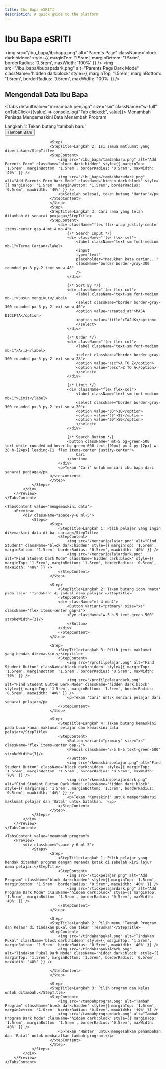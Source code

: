 ```yaml
---
title: Ibu Bapa eSRITI 
description: A quick guide to the platform
---
```


# Ibu Bapa eSRITI

<img src="/ibu_bapa/ibubapa.png" alt="Parents Page" className='block dark:hidden' style={{ marginTop: '1.5rem', marginBottom: '1.5rem', borderRadius: '0.5rem', maxWidth: '100%' }} />
<img src="/ibu_bapa/ibubapadark.png" alt="Parents Page Dark Mode" className='hidden dark:block' style={{ marginTop: '1.5rem', marginBottom: '1.5rem', borderRadius: '0.5rem', maxWidth: '100%' }} />


## Mengendali Data Ibu Bapa

<Tabs defaultValue="menambah penjaga" size="sm" className="w-full" onTabClick={(value) => console.log("Tab clicked:", value)}>
  <TabsList className="grid grid-cols-2 sm:grid-cols-4 w-full gap-5 text-center">
    <Tab value="menambah penjaga" className="min-w-0 truncate">Menambah Penjaga</Tab>
    <Tab value="mengemaskini data" className="min-w-0 truncate">Mengemaskini Data</Tab>
    <Tab value="menambah program" className="min-w-0 truncate">Menambah Program</Tab>
   </TabsList>
    <TabsContent value="menambah penjaga">
        <Preview>
            <div className="space-y-6 ml-5"> 
                <Steps>
                        <Step>
                            <StepTitle>Langkah 1: Tekan butang 'tambah baru'</StepTitle>
                            <StepContent>
                            <div className="mt-4 mb-4">
                                <Button variant="primary" size="xs" className="flex items-center gap-2">
                                <Plus className="w-3 h-3" />
                                Tambah Baru
                                </Button>
                            </div>
                            </StepContent>
                        </Step>

                        <Step>
                        <StepTitle>Langkah 2: Isi semua matlumat yang diperlukan</StepTitle>
                        <StepContent>
                            <img src="/ibu_bapa/tambahbaru.png" alt="Add Parents Form" className='block dark:hidden' style={{ marginTop: '1.5rem', marginBottom: '1.5rem', borderRadius: '0.5rem', maxWidth: '40%' }} />
                            <img src="/ibu_bapa/tambahbarudark.png" alt="Add Parents Form Dark Mode" className='hidden dark:block' style={{ marginTop: '1.5rem', marginBottom: '1.5rem', borderRadius: '0.5rem', maxWidth: '40%' }} />
                            <p>Setelah selesai, tekan butang 'Hantar'</p>
                        </StepContent>
                        </Step>
                        <Step>
                        <StepTitle>Langkah 3: Cari nama yang telah ditambah di senarai penjaga</StepTitle>
                        <StepContent>
                            <div className="flex flex-wrap justify-center items-center gap-4 mt-4 mb-4">
                                {/* Search Input */}
                                <div className="flex flex-col">
                                    <label className="text-sm font-medium mb-1">Terma Carian</label>
                                    <input
                                    type="text"
                                    placeholder="Masukkan kata carian..."
                                    className="border border-gray-300 rounded px-3 py-2 text-sm w-48"
                                    />
                                </div>

                                {/* Sort By */}
                                <div className="flex flex-col">
                                    <label className="text-sm font-medium mb-1">Susun Mengikut</label>
                                    <select className="border border-gray-300 rounded px-3 py-2 text-sm w-40">
                                    <option value="created_at">MASA DICIPTA</option>
                                    <option value="title">TAJUK</option>
                                    </select>
                                </div>

                                {/* Order */}
                                <div className="flex flex-col">
                                    <label className="text-sm font-medium mb-1">A↑↓Z</label>
                                    <select className="border border-gray-300 rounded px-3 py-2 text-sm w-28">
                                    <option value="asc">A TO Z</option>
                                    <option value="desc">Z TO A</option>
                                    </select>
                                </div>

                                {/* Limit */}
                                <div className="flex flex-col">
                                    <label className="text-sm font-medium mb-1">Limit</label>
                                    <select className="border border-gray-300 rounded px-3 py-2 text-sm w-20">
                                    <option value="10">10</option>
                                    <option value="25">25</option>
                                    <option value="50">50</option>
                                    </select>
                                </div>

                                {/* Search Button */}
                                <button className=" mt-5 bg-green-500 text-white rounded-md hover:bg-green-600 text-[10px] px-4 py-[2px] w-28 h-[24px] leading-[1] flex items-center justify-center">
                                    Cari
                                </button>
                            </div>
                            <p>Tekan 'Cari' untuk mencari ibu bapa dari senarai penjaga</p>
                        </StepContent>
                        </Step>
                </Steps>
            </div> 
        </Preview>
    </TabsContent>

    <TabsContent value="mengemaskini data">
        <Preview>
            <div className="space-y-6 ml-5"> 
                <Steps>
                        <Step>
                            <StepTitle>Langkah 1: Pilih pelajar yang ingin dikemaskini data di bar carian</StepTitle>
                            <StepContent>
                                <img src="/mencaripelajar.png" alt="Find Student" className='block dark:hidden' style={{ marginTop: '1.5rem', marginBottom: '1.5rem', borderRadius: '0.5rem', maxWidth: '40%' }} />
                                <img src="/mencaripelajardark.png" alt="Find Student Dark Mode" className='hidden dark:block' style={{ marginTop: '1.5rem', marginBottom: '1.5rem', borderRadius: '0.5rem', maxWidth: '40%' }} />
                            </StepContent>
                        </Step>

                        <Step>
                            <StepTitle>Langkah 2: Tekan butang icon 'mata' pada lajur 'Tindakan' di jadual nama pelajar </StepTitle>
                            <StepContent>
                            <div className="mt-4 mb-4">
                                <Button variant="primary" size="xs" className="flex items-center gap-2">
                                <Eye className="w-5 h-5 text-green-500" strokeWidth={3}/>
                                </Button>
                            </div>
                            </StepContent>
                        </Step>

                        <Step>
                            <StepTitle>Langkah 3: Pilih jenis maklumat yang hendak dikemaskini</StepTitle>
                            <StepContent>
                                <img src="/profilpelajar.png" alt="Find Student Button" className='block dark:hidden' style={{ marginTop: '1.5rem', marginBottom: '1.5rem', borderRadius: '0.5rem', maxWidth: '70%' }} />
                                <img src="/profilpelajardark.png" alt="Find Student Button Dark Mode" className='hidden dark:block' style={{ marginTop: '1.5rem', marginBottom: '1.5rem', borderRadius: '0.5rem', maxWidth: '40%' }} />
                                <p>Tekan 'Cari' untuk mencari pelajar dari senarai pelajar</p>
                            </StepContent>
                        </Step>

                        <Step>
                            <StepTitle>Langkah 4: Tekan butang kemaskini pada bucu kanan maklumat pelajar dan kemaskini data pelajar</StepTitle>
                            <StepContent>
                                <Button variant="primary" size="xs" className="flex items-center gap-2">
                                <Pencil className="w-5 h-5 text-green-500" strokeWidth={3}/>
                                </Button>
                                <img src="/kemaskinipelajar.png" alt="Find Student Button" className='block dark:hidden' style={{ marginTop: '1.5rem', marginBottom: '1.5rem', borderRadius: '0.5rem', maxWidth: '70%' }} />
                                <img src="/kemaskinipelajardark.png" alt="Find Student Button Dark Mode" className='hidden dark:block' style={{ marginTop: '1.5rem', marginBottom: '1.5rem', borderRadius: '0.5rem', maxWidth: '40%' }} />
                                <p>Tekan 'Kemaskini' untuk memperbaharui maklumat pelajar dan 'Batal' untuk batalkan.  </p>
                            </StepContent>
                        </Step>
                </Steps>
            </div> 
        </Preview>
    </TabsContent>

    <TabsContent value="menambah program">
        <Preview>
            <div className="space-y-6 ml-5"> 
                <Steps>
                        <Step>
                            <StepTitle>Langkah 1: Pilih pelajar yang hendak ditambah program dengan menanda kotak di sebelah kiri lajur nama pelajar.</StepTitle>
                            <StepContent>
                                <img src="/tickpelajar.png" alt="Add Program" className='block dark:hidden' style={{ marginTop: '1.5rem', marginBottom: '1.5rem', borderRadius: '0.5rem', maxWidth: '40%' }} />
                                <img src="/tickpelajardark.png" alt="Add Program Dark Mode" className='hidden dark:block' style={{ marginTop: '1.5rem', marginBottom: '1.5rem', borderRadius: '0.5rem', maxWidth: '40%' }} />
                            </StepContent>
                        </Step>

                        <Step>
                        <StepTitle>Langkah 2: Pilih menu 'Tambah Program dan Kelas' di tindakan pukal dan tekan 'Teruskan'</StepTitle>
                        <StepContent>
                            <img src="/tindakanpukal.png" alt="Tindakan Pukal" className='block dark:hidden' style={{ marginTop: '1.5rem', marginBottom: '1.5rem', borderRadius: '0.5rem', maxWidth: '40%' }} />
                            <img src="/tindakanpukaldark.png" alt="Tindakan Pukal Dark Mode" className='hidden dark:block' style={{ marginTop: '1.5rem', marginBottom: '1.5rem', borderRadius: '0.5rem', maxWidth: '40%' }} />
            
                        </StepContent>
                        </Step>

                        <Step>
                        <StepTitle>Langkah 3: Pilih program dan kelas untuk ditambah.</StepTitle>
                        <StepContent>
                            <img src="/tambahprogram.png" alt="Tambah Program" className='block dark:hidden' style={{ marginTop: '1.5rem', marginBottom: '1.5rem', borderRadius: '0.5rem', maxWidth: '40%' }} />
                            <img src="/tambahprogramdark.png" alt="Tambah Program Dark Mode" className='hidden dark:block' style={{ marginTop: '1.5rem', marginBottom: '1.5rem', borderRadius: '0.5rem', maxWidth: '40%' }} />
                            <p>Tekan 'Hantar' untuk mengesahkan penambahan dan 'Batal' untuk membatalkan tambah program.</p>
                        </StepContent>
                        </Step>
                </Steps>
            </div> 
        </Preview>
    </TabsContent>

    
</Tabs>

























